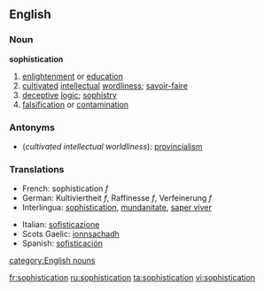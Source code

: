 ==English==

===Noun===
'''sophistication'''

# [[enlightenment]] or [[education]]
# [[cultivated]] [[intellectual]] [[wordliness]]; [[savoir-faire]]
# [[deceptive]] [[logic]]; [[sophistry]]
# [[falsification]] or [[contamination]]

===Antonyms===
* (''cultivated intellectual worldliness''): [[provincialism]]

=== Translations=== 
{{rfc-trans}}
{{top}}
*French: sophistication ''f'' 
*German: Kultiviertheit ''f'', Raffinesse ''f'', Verfeinerung ''f''
*Interlingua: [[sophistication]], [[mundanitate]], [[saper viver]] 
{{mid}}
*Italian: [[sofisticazione]] 
*Scots Gaelic: [[ionnsaich|ionnsachadh]] {{m}}
*Spanish: [[sofisticación]]
{{bottom}}

[[category:English nouns]]

[[fr:sophistication]]
[[ru:sophistication]]
[[ta:sophistication]]
[[vi:sophistication]]
